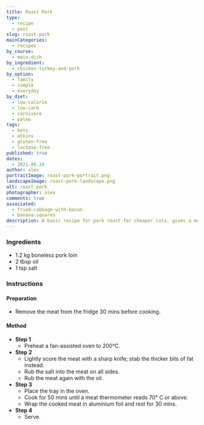 ```yaml
---
title: Roast Pork
type:
  - recipe
  - post
slug: roast-pork
mainCategories:
  - recipes
by_course:
  - main-dish
by_ingredient:
  - chicken-turkey-and-pork
by_option:
  - family
  - simple
  - everyday
by_diet:
  - low-calorie
  - low-carb
  - carnivore
  - paleo
tags:
  - keto
  - atkins
  - gluten-free
  - lactose-free
published: true
dates:
  - 2021.09.24
author: alex
portraitImage: roast-pork-portrait.png
landscapeImage: roast-pork-landscape.png
alt: roast pork
photographer: alex
comments: true
associated:
  - fried-cabbage-with-bacon
  - banana-squares
description: A basic recipe for pork roast for cheaper cuts, gives a medium pork roast for everyone with left-overs.
---
```


<Ingredients>

### Ingredients

- 1.2 kg boneless pork loin
- 2 tbsp oil
- 1 tsp salt

</Ingredients>

<Instructions>

### Instructions

#### Preparation

- Remove the meat from the fridge 30 mins before cooking.

#### Method

- **Step 1**
  - Preheat a fan-assisted oven to 200°C.
- **Step 2**
  - Lightly score the meat with a sharp knife; stab the thicker bits of fat instead.
  - Rub the salt into the meat on all sides.
  - Rub the meat again with the oil.
- **Step 3**
  - Place the tray in the oven.
  - Cook for 50 mins until a meat thermometer reads 70° C or above.
  - Wrap the cooked meat in aluminium foil and rest for 30 mins.
- **Step 4**
  - Serve.

</Instructions>
